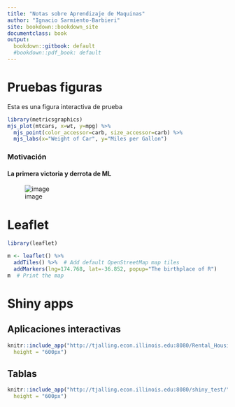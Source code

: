 ```yaml
---
title: "Notas sobre Aprendizaje de Maquinas"
author: "Ignacio Sarmiento-Barbieri"
site: bookdown::bookdown_site
documentclass: book
output:
  bookdown::gitbook: default
  #bookdown::pdf_book: default
---
```



# Pruebas figuras

Esta es una figura interactiva de prueba

```r
library(metricsgraphics)
mjs_plot(mtcars, x=wt, y=mpg) %>%
  mjs_point(color_accessor=carb, size_accessor=carb) %>%
  mjs_labs(x="Weight of Car", y="Miles per Gallon")
```  


### Motivación

#### La primera victoria y derrota de ML

![image](figures/flu_trends.png)

# Leaflet

```r
library(leaflet)

m <- leaflet() %>%
  addTiles() %>%  # Add default OpenStreetMap map tiles
  addMarkers(lng=174.768, lat=-36.852, popup="The birthplace of R")
m  # Print the map
```


# Shiny apps

## Aplicaciones interactivas 

```r
knitr::include_app("http://tjalling.econ.illinois.edu:8080/Rental_Housing_Discrimination_US/",
  height = "600px")
```


## Tablas
```r
knitr::include_app("http://tjalling.econ.illinois.edu:8080/shiny_test/",
  height = "600px")
```


